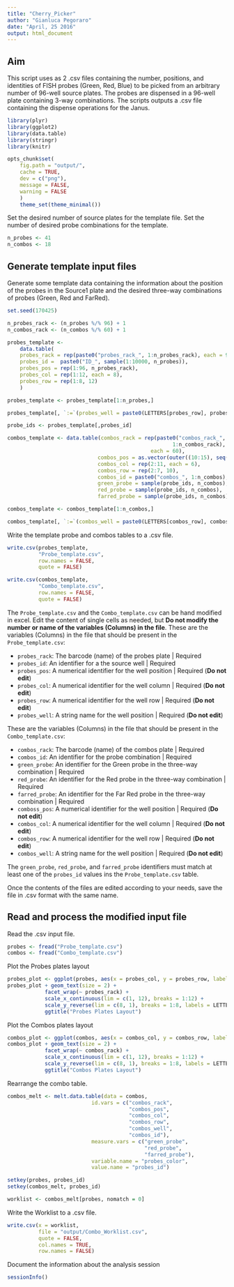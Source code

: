 ```yaml
---
title: "Cherry_Picker"
author: "Gianluca Pegoraro"
date: "April, 25 2016"
output: html_document
---
```

## Aim

This script uses as 2 .csv files containing the number, positions, and identities of FISH probes (Green, Red, Blue) to be picked from an arbitrary number of 96-well source plates. The probes are dispensed in a 96-well plate containing 3-way combinations. The scripts outputs a .csv file containing the dispense operations for the Janus.  

```r
library(plyr)
library(ggplot2)
library(data.table)
library(stringr)
library(knitr)
```

```r
opts_chunk$set(
    fig.path = "output/",
    cache = TRUE,
    dev = c("png"),
    message = FALSE,
    warning = FALSE
    )
    theme_set(theme_minimal())
```

Set the desired number of source plates for the template file. Set the number of desired probe combinations for the template. 
```r
n_probes <- 41
n_combos <- 18
```

## Generate template input files

Generate some template data containing the information about the position of the probes in the Source1 plate and the desired three-way combinations of probes (Green, Red and FarRed).
```r
set.seed(170425)

n_probes_rack <- (n_probes %/% 96) + 1
n_combos_rack <- (n_combos %/% 60) + 1

probes_template <-
    data.table(
    probes_rack = rep(paste0("probes_rack_", 1:n_probes_rack), each = 96),
    probes_id =  paste0("ID_", sample(1:10000, n_probes)),
    probes_pos = rep(1:96, n_probes_rack),
    probes_col = rep(1:12, each = 8),
    probes_row = rep(1:8, 12)
    )

probes_template <- probes_template[1:n_probes,]

probes_template[, `:=`(probes_well = paste0(LETTERS[probes_row], probes_col))]

probe_ids <- probes_template[,probes_id]

combos_template <- data.table(combos_rack = rep(paste0("combos_rack_", 
                                                     1:n_combos_rack), 
                                              each = 60),
                             combos_pos = as.vector(outer((10:15), seq(0, 72, 8), FUN = "+")), # Only inner wells (60)
                             combos_col = rep(2:11, each = 6),
                             combos_row = rep(2:7, 10),
                             combos_id = paste0("combos_", 1:n_combos),
                             green_probe = sample(probe_ids, n_combos),
                             red_probe = sample(probe_ids, n_combos),
                             farred_probe = sample(probe_ids, n_combos))

combos_template <- combos_template[1:n_combos,]

combos_template[, `:=`(combos_well = paste0(LETTERS[combos_row], combos_col))]
```

Write the template probe and combos tables to a .csv file.
```r
write.csv(probes_template,
          "Probe_template.csv",
          row.names = FALSE,
          quote = FALSE)

write.csv(combos_template,
          "Combo_template.csv",
          row.names = FALSE,
          quote = FALSE)
```

The `Probe_template.csv` and the `Combo_template.csv` can be hand modified in excel. Edit the content of single cells as needed, but **Do not modify the number or name of the variables (Columns) in the file**. These are the variables (Columns) in the file that should be present in the `Probe_template.csv`:

* `probes_rack`: The barcode (name) of the probes plate | Required 
* `probes_id`: An identifier for a the source well | Required
* `probes_pos`: A numerical identifier for the well position | Required (**Do not edit**)
* `probes_col`: A numerical identifier for the well column | Required (**Do not edit**)
* `probes_row`: A numerical identifier for the well row | Required (**Do not edit**)
* `probes_well`: A string name for the well position | Required (**Do not edit**)

These are the variables (Columns) in the file that should be present in the `Combo_template.csv`:

* `combos_rack`: The barcode (name) of the combos plate | Required 
* `combos_id`: An identifier for the probe combination | Required
* `green_probe`: An identifier for the Green probe in the three-way combination | Required 
* `red_probe`: An identifier for the Red probe in the three-way combination | Required 
* `farred_probe`: An identifier for the Far Red probe in the three-way combination | Required
* `comboss_pos`: A numerical identifier for the well position | Required (**Do not edit**)
* `combos_col`: A numerical identifier for the well column | Required (**Do not edit**)
* `combos_row`: A numerical identifier for the well row | Required (**Do not edit**)
* `combos_well`: A string name for the well position | Required (**Do not edit**)

The `green_probe`, `red_probe`, and `farred_probe` identifiers must match at least one of the `probes_id` values ins the `Probe_template.csv` table. 

Once the contents of the files are edited according to your needs, save the file in .csv format with the same name.

## Read and process the modified input file
Read the .csv input file. 
```r
probes <- fread("Probe_template.csv")
combos <- fread("Combo_template.csv")
```

Plot the Probes plates layout
```r
probes_plot <- ggplot(probes, aes(x = probes_col, y = probes_row, label = probes_id))
probes_plot + geom_text(size = 2) +
            facet_wrap(~ probes_rack) +
            scale_x_continuous(lim = c(1, 12), breaks = 1:12) +
            scale_y_reverse(lim = c(8, 1), breaks = 1:8, labels = LETTERS[1:8]) +
            ggtitle("Probes Plates Layout")
```
Plot the Combos plates layout
```r
combos_plot <- ggplot(combos, aes(x = combos_col, y = combos_row, label = combos_id))
combos_plot + geom_text(size = 2) +
            facet_wrap(~ combos_rack) +
            scale_x_continuous(lim = c(1, 12), breaks = 1:12) +
            scale_y_reverse(lim = c(8, 1), breaks = 1:8, labels = LETTERS[1:8]) +
            ggtitle("Combos Plates Layout")
```

Rearrange the combo table. 
```r
combos_melt <- melt.data.table(data = combos, 
                           id.vars = c("combos_rack",
                                       "combos_pos",
                                       "combos_col",
                                       "combos_row",
                                       "combos_well",
                                       "combos_id"), 
                           measure.vars = c("green_probe",
                                            "red_probe",
                                            "farred_probe"),
                           variable.name = "probes_color",
                           value.name = "probes_id")
```

```r
setkey(probes, probes_id)
setkey(combos_melt, probes_id)

worklist <- combos_melt[probes, nomatch = 0]
```


Write the Worklist to a .csv file.
```r
write.csv(x = worklist, 
          file = "output/Combo_Worklist.csv", 
          quote = FALSE, 
          col.names = TRUE,
          row.names = FALSE)
```
Document the information about the analysis session
```r
sessionInfo()
```